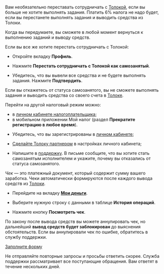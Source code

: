 <Cut title="Перестать сотрудничать с Толокой как самозанятый">

Вам необязательно переставать сотрудничать с [Толокой](http://toloka.yandex.ru/), если вы больше не хотите выполнять задания. Платить 6% налога не надо будет, если вы перестанете выполнять задания и выводить средства из Толоки.

Когда вы передумаете, вы сможете в любой момент вернуться к выполнению заданий и выводу средств.

Если вы все же хотите перестать сотрудничать с Толокой:

* Откройте вкладку **Профиль**.

* Нажмите **Перестать сотрудничать с Толокой как самозанятый**.

* Убедитесь, что вы вывели все средства и не будете выполнять задания. Нажмите **Подтвердить**.

</Cut>

<Cut title="Отказаться от статуса самозанятого">

<Note mode="restriction" title="Внимание">

Если вы откажетесь от статуса самозанятого, вы не сможете выполнять задания и выводить средства со своего счета в [Толоке](http://toloka.yandex.ru/).

</Note>

Перейти на другой налоговый режим можно:

- в [личном кабинете налогоплательщика](https://lknpd.nalog.ru/auth/login);
- в мобильном приложении Мой налог (раздел **Прекратите регистрацию в любое время**).

</Cut>

<Cut title="Вернуть статус самозанятого">

* Убедитесь, что вы зарегистрированы в [личном кабинете](https://lknpd.nalog.ru/auth/login);

* [Сделайте Толоку партнером](../self-employed/accept-status#accept-status/section_f3t_j4p_bmb) в настройках личного кабинета;

* Напишите в [поддержку](../troubleshooting/troubleshooting). В письме сообщите, что вы хотите стать самозанятым исполнителем и укажите, почему вы отказались от статуса самозанятого.

</Cut>

<Cut title="Чеки: посмотреть, аннулировать или восстановить">

_Чек_ — это платежный документ, который содержит сумму вашего заработка. Чеки автоматически формируются после каждого вывода средств из [Толоки](http://toloka.yandex.ru/).

* Перейдите на вкладку [**Мои деньги**](https://toloka.yandex.ru/profile/money).

* Выберите нужную строку с данными в таблице **История операций**.

* Нажмите кнопку **Посмотреть чек**.

<Note mode="restriction" title="Внимание">

По закону после вывода средств вы можете аннулировать чек, но дальнейший **вывод средств будет заблокирован** до выяснения обстоятельств. Если вы аннулировали чек по ошибке, обратитесь в службу поддержки.

</Note>

</Cut>

<Cut title="Другое">

[Заполните форму](../troubleshooting/support?form-source=self-employed-troubles)

<Note mode="note" title="Примечание">

Не отправляйте повторные запросы и просьбы ответить скорее. Служба поддержки рассматривает все поступающие обращения. Вам ответят в течение нескольких дней.

</Note>

</Cut>
